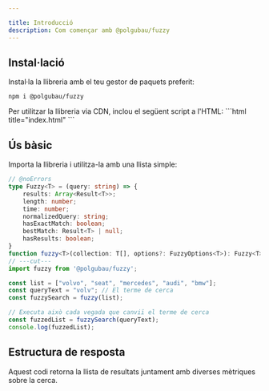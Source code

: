 ```yaml
---

title: Introducció
description: Com començar amb @polgubau/fuzzy
---
```


## Instal·lació

Instal·la la llibreria amb el teu gestor de paquets preferit:
```package-install
npm i @polgubau/fuzzy
```

<Accordions type="single">
  <Accordion title="Usant CDN?" value="cdn" id="cdn">
  Per utilitzar la llibreria via CDN, inclou el següent script a l'HTML:
  ```html title="index.html"
<script src="https://cdn.jsdelivr.net/npm/@polgubau/fuzzy"></script>
```
   </Accordion>
</Accordions>

## Ús bàsic

Importa la llibreria i utilitza-la amb una llista simple:

```ts twoslash title="index.ts"
// @noErrors
type Fuzzy<T> = (query: string) => {
    results: Array<Result<T>>;
    length: number;
    time: number;
    normalizedQuery: string;
    hasExactMatch: boolean;
    bestMatch: Result<T> | null;
    hasResults: boolean;
}
function fuzzy<T>(collection: T[], options?: FuzzyOptions<T>): Fuzzy<T>;
// ---cut---
import fuzzy from '@polgubau/fuzzy';

const list = ["volvo", "seat", "mercedes", "audi", "bmw"];
const queryText = "volv"; // El terme de cerca
const fuzzySearch = fuzzy(list);

// Executa això cada vegada que canviï el terme de cerca
const fuzzedList = fuzzySearch(queryText);
console.log(fuzzedList);
```

## Estructura de resposta
Aquest codi retorna la llista de resultats juntament amb diverses mètriques sobre la cerca.
<AutoTypeTable path="./src/types/lib.ts" name="FuzzyResponse" />